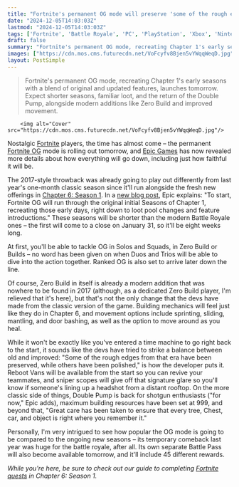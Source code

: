 ```yaml
---
title: "Fortnite's permanent OG mode will preserve 'some of the rough edges' from the classic battle royale era, but certain quality-of-life improvements have also made the cut"
date: "2024-12-05T14:03:03Z"
lastmod: "2024-12-05T14:03:03Z"
tags: ['Fortnite', 'Battle Royale', 'PC', 'PlayStation', 'Xbox', 'Nintendo Switch', 'Epic Games', 'OG Mode', 'Chapter 1']
draft: false
summary: "Fortnite's permanent OG mode, recreating Chapter 1's early seasons with a blend of original and updated features, launches tomorrow.  Expect shorter seasons, familiar loot, and the return of the Double Pump, alongside modern additions like Zero Build and improved movement."
images: ["https://cdn.mos.cms.futurecdn.net/VoFcyfv8Bjen5vYWqqWeqD.jpg"]
layout: PostSimple
---
```

> Fortnite's permanent OG mode, recreating Chapter 1's early seasons with a blend of original and updated features, launches tomorrow.  Expect shorter seasons, familiar loot, and the return of the Double Pump, alongside modern additions like Zero Build and improved movement.


        <img alt="Cover" src="https://cdn.mos.cms.futurecdn.net/VoFcyfv8Bjen5vYWqqWeqD.jpg"/>
        
Nostalgic [Fortnite](https://www.gamesradar.com/fortnite-guide/) players, the time has almost come – the permanent [Fortnite OG](https://www.gamesradar.com/games/fortnite/fortnite-og/) mode is rolling out tomorrow, and [Epic Games](https://www.gamesradar.com/tag/epic-games/) has now revealed more details about how everything will go down, including just how faithful it will be.

The 2017-style throwback was already going to play out differently from last year's one-month classic season since it'll run alongside the fresh new offerings in [Chapter 6: Season 1](https://www.gamesradar.com/games/fortnite/fortnite-is-adding-more-ways-to-bounce-around-the-battle-royale-map-soon-with-new-movement-mechanics-as-well-as-a-huge-turtle-that-might-make-chapter-6-season-1-my-favorite-one-yet/). In a [new blog post](https://www.fortnite.com/news/fortnite-og-is-back-and-here-to-stay?lang=en-US), Epic explains: "To start, Fortnite OG will run through the original initial Seasons of Chapter 1, recreating those early days, right down to loot pool changes and feature introductions." These seasons will be shorter than the modern Battle Royale ones – the first will come to a close on January 31, so it'll be eight weeks long.

At first, you'll be able to tackle OG in Solos and Squads, in Zero Build or Builds – no word has been given on when Duos and Trios will be able to dive into the action together. Ranked OG is also set to arrive later down the line. 

Of course, Zero Build in itself is already a modern addition that was nowhere to be found in 2017 (although, as a dedicated Zero Build player, I'm relieved that it's here), but that's not the only change that the devs have made from the classic version of the game. Building mechanics will feel just like they do in Chapter 6, and movement options include sprinting, sliding, mantling, and door bashing, as well as the option to move around as you heal.

While it won't be exactly like you've entered a time machine to go right back to the start, it sounds like the devs have tried to strike a balance between old and improved: "Some of the rough edges from that era have been preserved, while others have been polished," is how the developer puts it. Reboot Vans will be available from the start so you can revive your teammates, and sniper scopes will give off that signature glare so you'll know if someone's lining up a headshot from a distant rooftop. On the more classic side of things, Double Pump is back for shotgun enthusiasts ("for now," Epic adds), maximum building resources have been set at 999, and beyond that, "Great care has been taken to ensure that every tree, Chest, car, and object is right where you remember it."

Personally, I'm very intrigued to see how popular the OG mode is going to be compared to the ongoing new seasons – its temporary comeback last year was huge for the battle royale, after all. Its own separate Battle Pass will also become available tomorrow, and it'll include 45 different rewards.

*While you're here, be sure to check out our guide to completing *[<em>Fortnite quests</em>](https://www.gamesradar.com/fortnite-quests/)* in Chapter 6: Season 1.*
        